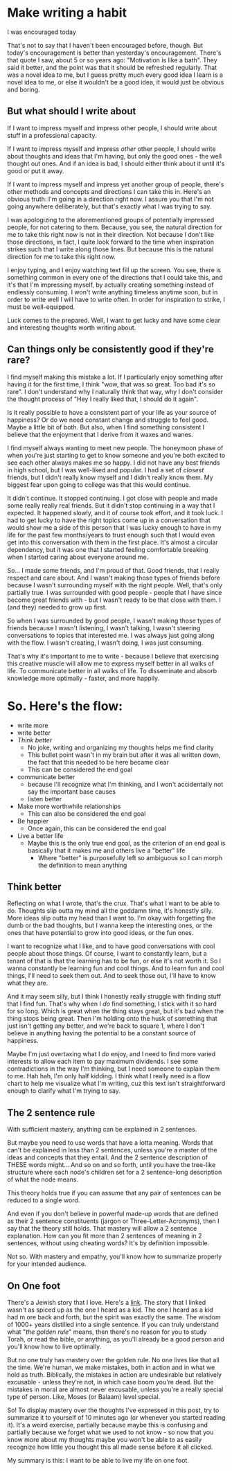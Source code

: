 

# Make writing a habit
I was encouraged today

That's not to say that I haven't been encouraged before, though. But today's
encouragement is better than yesterday's encouragement. There's that quote I
saw, about 5 or so years ago: "Motivation is like a bath". They said it better,
and the point was that it should be refreshed regularly. That was a novel idea
to me, but I guess pretty much every good idea I learn is a novel idea to me, or
else it wouldn't be a good idea, it would just be obvious and boring.

## But what should I write about
If I want to impress myself and impress other people, I should write about stuff
in a professional capacity.

If I want to impress myself and impress *other* other people, I should write
about thoughts and ideas that I'm having, but only the good ones - the well
thought out ones. And if an idea is bad, I should either think about it until
it's good or put it away.

If I want to impress myself and impress yet another group of people, there's
other methods and concepts and directions I can take this in. Here's an obvious
truth: I'm going in a direction right now. I assure you that I'm not going
anywhere deliberately, but that's exactly what I was trying to say.

I was apologizing to the aforementioned groups of potentially impressed people,
for not catering to them. Because, you see, the natural direction for me to take
this right now is not in their direction. Not because I don't like those
directions, in fact, I quite look forward to the time when inspiration strikes
such that I write along those lines. But because this is the natural direction
for me to take this right now.

I enjoy typing, and I enjoy watching text fill up the screen. You see, there is
something common in every one of the directions that I could take this, and it's
that I'm impressing myself, by actually creating something instead of endlessly
consuming. I won't write anything timeless anytime soon, but in order to write
well I will have to write often. In order for inspiration to strike, I must be
well-equipped.

Luck comes to the prepared. Well, I want to get lucky and have some clear and
interesting thoughts worth writing about.

## Can things only be consistently good if they're rare?
I find myself making this mistake a lot. If I particularly enjoy something after
having it for the first time, I think "wow, that was so great. Too bad it's so
rare". I don't understand why I naturally think that way, why I don't consider
the thought process of "Hey I really liked that, I should do it again".

Is it really possible to have a consistent part of your life as your source of
happiness? Or do we need constant change and struggle to feel good. Maybe a
little bit of both. But also, when I find something consistent I believe that
the enjoyment that I derive from it waxes and wanes.

I find myself always wanting to meet new people. The honeymoon phase of when
you're just starting to get to know someone and you're both excited to see each
other always makes me so happy. I did not have any best friends in high school,
but I was well-liked and popular. I had a set of _closest_ friends, but I didn't
really know myself and I didn't really know them. My biggest fear upon going to
college was that this would continue.

It didn't continue. It stopped continuing. I got close with people and made some
really really real friends. But it didn't stop continuing in a way that I
expected. It happened slowly, and it of course took effort, and it took luck. I
had to get lucky to have the right topics come up in a conversation that would
show me a side of this person that I was lucky enough to have in my life for the
past few months/years to trust enough such that I would even get into this
conversation with them in the first place. It's almost a circular dependency,
but it was one that I started feeling comfortable breaking when I started caring
about everyone around me.

So... I made some friends, and I'm proud of that. Good friends, that I really
respect and care about. And I wasn't making those types of friends before
because I wasn't surrounding myself with the right people. Well, that's only
partially true. I was surrounded with good people - people that I have since
become great friends with - but I wasn't ready to be that close with them. I
(and they) needed to grow up first.

So when I was surrounded by good people, I wasn't making those types of friends
because I wasn't listening, I wasn't talking, I wasn't steering conversations to
topics that interested me. I was always just going along with the flow. I wasn't
creating, I wasn't doing, I was just consuming.

That's why it's important to me to write - because I believe that exercising
this creative muscle will allow me to express myself better in all walks of
life. To communicate better in all walks of life. To disseminate and absorb
knowledge more optimally - faster, and more happily.

# So. Here's the flow:
* write more
* write better
* *Think better*
  * No joke, writing and organizing my thoughts helps me find clarity
  * This bullet point wasn't in my brain but after it was all written down, the
    fact that this needed to be here became clear
  * This can be considered the end goal
* communicate better
  * because I'll recognize what I'm thinking, and I won't accidentally not say
    the important base causes
  * listen better
* Make more worthwhile relationships
  * This can also be considered the end goal
* Be happier
  * Once again, this can be considered the end goal
* Live a better life
  * Maybe this is the only true end goal, as the criterion of an end goal is
    basically that it makes me and others live a "better" life
    * Where "better" is purposefully left so ambiguous so I can morph the
      definition to mean anything

## Think better
Reflecting on what I wrote, that's the crux. That's what I want to be able to
do. Thoughts slip outta my mind all the goddamn time, it's honestly silly. More
ideas slip outta my head than I want to. I'm okay with forgetting the dumb or
the bad thoughts, but I wanna keep the interesting ones, or the ones that have
potential to grow into good ideas, or the fun ones.

I want to recognize what I like, and to have good conversations with cool people
about those things. Of course, I want to constantly learn, but a tenant of that
is that the learning has to be fun, or else it's not worth it. So I wanna
constantly be learning fun and cool things. And to learn fun and cool things,
I'll need to seek them out. And to seek those out, I'll have to know what they
are.

And it may seem silly, but I think I honestly really struggle with finding stuff
that I find fun. That's why when I *do* find something, I stick with it so hard
for so long. Which is great when the thing stays great, but it's bad when the
thing stops being great. Then I'm holding onto the husk of something that just
isn't getting any better, and we're back to square 1, where I don't believe in
anything having the potential to be a constant source of happiness.

Maybe I'm just overtaxing what I *do* enjoy, and I need to find more varied
interests to allow each item to pay maximum dividends. I see some contradictions
in the way I'm thinking, but I need someone to explain them to me. Hah hah, I'm
only half kidding. I think what I really need is a flow chart to help me
visualize what I'm writing, cuz this text isn't straightforward enough to
clarify what I'm trying to say.

## The 2 sentence rule
With sufficient mastery, anything can be explained in 2 sentences.

But maybe you need to use words that have a lotta meaning. Words that can't be
explained in less than 2 sentences, unless you're a master of the ideas and
concepts that they entail. And the 2 sentence description of THESE words
might... And so on and so forth, until you have the tree-like structure where
each node's children set for a 2 sentence-long description of what the node
means.

This theory holds true if you can assume that any pair of sentences can be
reduced to a single word.

And even if you don't believe in powerful made-up words that are defined as
their 2 sentence constituents (jargon or Three-Letter-Acronyms), then I say that
the theory still holds. That mastery will allow a 2 sentence explanation. How
can you fit more than 2 sentences of meaning in 2 sentences, without using
cheating words? It's by definition impossible.

Not so. With mastery and empathy, you'll know how to summarize properly for your
intended audience.

## On One foot
There's a Jewish story that I love. Here's a
[link](https://www.chabad.org/library/article_cdo/aid/689306/jewish/On-One-Foot.htm).
The story that I linked wasn't as spiced up as the one I heard as a kid. The one
I heard as a kid had m ore back and forth, but the spirit was exactly the same.
The wisdom of 1000+ years distilled into a single sentence. If you can truly
understand what "_*the golden rule*_" means, then there's no reason for you to
study Torah, or read the bible, or anything, as you'll already be a good person
and you'll know how to live optimally.

But no one truly has mastery over the golden rule. No one lives like that all
the time. We're human, we make mistakes, both in action and in what we hold as
truth. Biblically, the mistakes in action are undesirable but relatively
excusable - unless they're not, in which case boom you're dead. But the mistakes
in moral are almost never excusable, unless you're a really special type of
person. Like, Moses (or Balaam) level special.

So! To display mastery over the thoughts I've expressed in this post, try to
summarize it to yourself of 10 minutes ago (or whenever you started reading it).
It's a weird exercise, partially because maybe this is confusing and partially
because we forget what we used to not know - so now that you know more about my
thoughts maybe you won't be able to as easily recognize how little you thought
this all made sense before it all clicked.

My summary is this: I want to be able to live my life on one foot.
